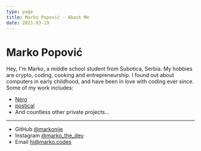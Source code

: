 ```yaml
---
type: page
title: Marko Popović - About Me
date: 2021-03-19
---
```


# Marko Popović

Hey, I'm Marko, a middle school student from Subotica, Serbia. My hobbies are crypto, coding, cooking and entrepreneurship. I found out about computers in early childhood, and have been in love with coding ever since. Some of my work includes:

- [Nero](https://nero.rs)
- [postical](https://postical.co)
- And countless other private projects...
---

- GitHub [@markonije](https://github.com/markonije)
- Instagram [@marko_the_dev](https://instagram.com/marko_the_dev)
- Email hi@marko.codes
